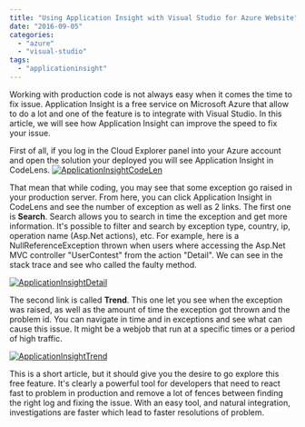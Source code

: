 ```yaml
---
title: "Using Application Insight with Visual Studio for Azure Website"
date: "2016-09-05"
categories: 
  - "azure"
  - "visual-studio"
tags: 
  - "applicationinsight"
---
```


Working with production code is not always easy when it comes the time to fix issue. Application Insight is a free service on Microsoft Azure that allow to do a lot and one of the feature is to integrate with Visual Studio. In this article, we will see how Application Insight can improve the speed to fix your issue.

First of all, if you log in the Cloud Explorer panel into your Azure account and open the solution your deployed you will see Application Insight in CodeLens. [![ApplicationInsightCodeLen](http://patrickdesjardins.com/blog/wp-content/uploads/2016/08/ApplicationInsightCodeLen.png)](http://patrickdesjardins.com/blog/?attachment_id=4746)

That mean that while coding, you may see that some exception go raised in your production server. From here, you can click Application Insight in CodeLens and see the number of exception as well as 2 links. The first one is **Search**. Search allows you to search in time the exception and get more information. It's possible to filter and search by exception type, country, ip, operation name (Asp.Net actions), etc. For example, here is a NullReferenceException thrown when users where accessing the Asp.Net MVC controller "UserContest" from the action "Detail". We can see in the stack trace and see who called the faulty method.

[![ApplicationInsightDetail](http://patrickdesjardins.com/blog/wp-content/uploads/2016/08/ApplicationInsightDetail-1024x794.png)](http://patrickdesjardins.com/blog/?attachment_id=4747)

The second link is called **Trend**. This one let you see when the exception was raised, as well as the amount of time the exception got thrown and the problem id. You can navigate in time and in exceptions and see what can cause this issue. It might be a webjob that run at a specific times or a period of high traffic.

[![ApplicationInsightTrend](http://patrickdesjardins.com/blog/wp-content/uploads/2016/08/ApplicationInsightTrend-1024x792.png)](http://patrickdesjardins.com/blog/?attachment_id=4748)

This is a short article, but it should give you the desire to go explore this free feature. It's clearly a powerful tool for developers that need to react fast to problem in production and remove a lot of fences between finding the right log and fixing the issue. With an easy tool, and natural integration, investigations are faster which lead to faster resolutions of problem.
